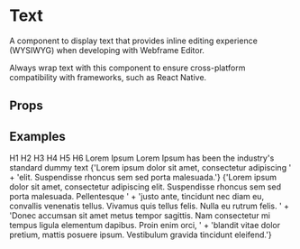 
# Text

<AssetCard className='float-right margin' component={Text} />

A component to display text that provides inline editing experience (WYSIWYG) when developing with Webframe Editor.

Always wrap text with this component to ensure cross-platform compatibility with frameworks, such as React Native.

## Props

<PropsTable component={Text} />

## Examples
<CodeExample desc='Header title'>
  <Text className='h1'>H1</Text>
  <Text className='h2'>H2</Text>
  <Text className='h3'>H3</Text>
  <Text className='h4'>H4</Text>
  <Text className='h5'>H5</Text>
  <Text className='h6'>H6</Text>
</CodeExample>

<CodeExample desc='Bold text'>
  <Text className='bold'>Lorem Ipsum</Text>
</CodeExample>

<CodeExample desc='Basic line of text'>
  <Text>Lorem Ipsum has been the industry's standard dummy text</Text>
</CodeExample>

<CodeExample desc='Overflow text truncation'>
  <Text className='truncate max-width-mobile'>
    {'Lorem ipsum dolor sit amet, consectetur adipiscing ' +
      'elit. Suspendisse rhoncus sem sed porta malesuada.'}
  </Text>
</CodeExample>

<CodeExample desc='Paragraph of text'>
  <Text className='p'>
    {'Lorem ipsum dolor sit amet, consectetur adipiscing elit. Suspendisse rhoncus sem sed porta malesuada. Pellentesque ' +
      'justo ante, tincidunt nec diam eu, convallis venenatis tellus. Vivamus quis tellus felis. Nulla eu rutrum felis. ' +
      'Donec accumsan sit amet metus tempor sagittis. Nam consectetur mi tempus ligula elementum dapibus. Proin enim orci, ' +
      'blandit vitae dolor pretium, mattis posuere ipsum. Vestibulum gravida tincidunt eleifend.'}
  </Text>
</CodeExample>
